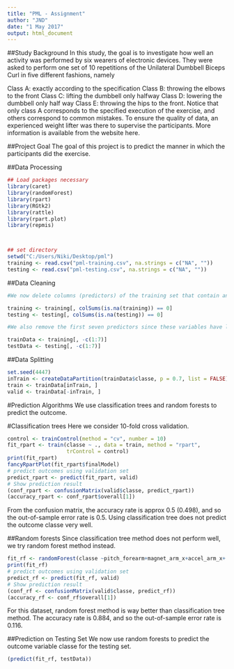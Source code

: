 ---
title: "PML - Assignment"
author: "JND"
date: "1 May 2017"
output: html_document
---

##Study Background
In this study, the goal is to investigate how well an activity was performed by six wearers of electronic devices.  They were asked to perform one set of 10 repetitions of the Unilateral Dumbbell Biceps Curl in five different fashions, namely

Class A: exactly according to the specification
Class B: throwing the elbows to the front
Class C: lifting the dumbbell only halfway
Class D: lowering the dumbbell only half way
Class E: throwing the hips to the front.
Notice that only class A corresponds to the specified execution of the exercise, and others correspond to common mistakes. To ensure the quality of data, an experienced weight lifter was there to supervise the participants. More information is available from the website here.

##Project Goal
The goal of this project is to predict the manner in which the participants did the exercise. 

##Data Processing
```{r}
## Load packages necessary
library(caret)
library(randomForest)
library(rpart)
library(RGtk2)
library(rattle)
library(rpart.plot)
library(repmis)



## set directory 
setwd("C:/Users/Niki/Desktop/pml")
training <- read.csv("pml-training.csv", na.strings = c("NA", ""))
testing <- read.csv("pml-testing.csv", na.strings = c("NA", ""))
```

##Data Cleaning

```{r}
#We now delete columns (predictors) of the training set that contain any missing values.

training <- training[, colSums(is.na(training)) == 0]
testing <- testing[, colSums(is.na(testing)) == 0]

#We also remove the first seven predictors since these variables have little predicting power for the outcome classe.

trainData <- training[, -c(1:7)]
testData <- testing[, -c(1:7)]
```

##Data Splitting

```{r}
set.seed(4447) 
inTrain <- createDataPartition(trainData$classe, p = 0.7, list = FALSE)
train <- trainData[inTrain, ]
valid <- trainData[-inTrain, ]
```

#Prediction Algorithms
We use classification trees and random forests to predict the outcome.

#Classification trees
Here we consider 10-fold cross validation. 

```{r}
control <- trainControl(method = "cv", number = 10)
fit_rpart <- train(classe ~ ., data = train, method = "rpart", 
                   trControl = control)
print(fit_rpart)
fancyRpartPlot(fit_rpart$finalModel)
# predict outcomes using validation set
predict_rpart <- predict(fit_rpart, valid)
# Show prediction result
(conf_rpart <- confusionMatrix(valid$classe, predict_rpart))
(accuracy_rpart <- conf_rpart$overall[1])

```
From the confusion matrix, the accuracy rate is approx 0.5 (0.498), and so the out-of-sample error rate is 0.5. Using classification tree does not predict the outcome classe very well.


##Random forests
Since classification tree method does not perform well, we try random forest method instead.

```{r}
fit_rf <- randomForest(classe ~pitch_forearm+magnet_arm_x+accel_arm_x+  total_accel_forearm+magnet_dumbbell_z+accel_dumbbell_x, data=train)
print(fit_rf)
# predict outcomes using validation set
predict_rf <- predict(fit_rf, valid)
# Show prediction result
(conf_rf <- confusionMatrix(valid$classe, predict_rf))
(accuracy_rf <- conf_rf$overall[1])
```

For this dataset, random forest method is way better than classification tree method. The accuracy rate is 0.884, and so the out-of-sample error rate is 0.116.

##Prediction on Testing Set
We now use random forests to predict the outcome variable classe for the testing set.

```{r}
(predict(fit_rf, testData))
```

